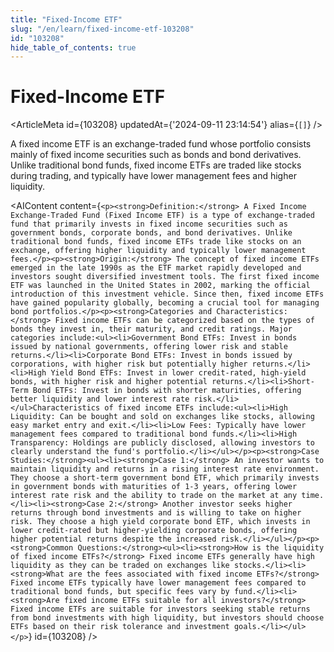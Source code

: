 ```yaml
---
title: "Fixed-Income ETF"
slug: "/en/learn/fixed-income-etf-103208"
id: "103208"
hide_table_of_contents: true
---
```



# Fixed-Income ETF

<ArticleMeta id={103208} updatedAt={'2024-09-11 23:14:54'} alias={`[]`} />
<div className='border-solid border-b border-t-0 my-4 border-[var(--ifm-color-gray-300)]' />

A fixed income ETF is an exchange-traded fund whose portfolio consists mainly of fixed income securities such as bonds and bond derivatives. Unlike traditional bond funds, fixed income ETFs are traded like stocks during trading, and typically have lower management fees and higher liquidity.

<AIContent content={`<p><strong>Definition:</strong> A Fixed Income Exchange-Traded Fund (Fixed Income ETF) is a type of exchange-traded fund that primarily invests in fixed income securities such as government bonds, corporate bonds, and bond derivatives. Unlike traditional bond funds, fixed income ETFs trade like stocks on an exchange, offering higher liquidity and typically lower management fees.</p><p><strong>Origin:</strong> The concept of fixed income ETFs emerged in the late 1990s as the ETF market rapidly developed and investors sought diversified investment tools. The first fixed income ETF was launched in the United States in 2002, marking the official introduction of this investment vehicle. Since then, fixed income ETFs have gained popularity globally, becoming a crucial tool for managing bond portfolios.</p><p><strong>Categories and Characteristics:</strong> Fixed income ETFs can be categorized based on the types of bonds they invest in, their maturity, and credit ratings. Major categories include:<ul><li>Government Bond ETFs: Invest in bonds issued by national governments, offering lower risk and stable returns.</li><li>Corporate Bond ETFs: Invest in bonds issued by corporations, with higher risk but potentially higher returns.</li><li>High Yield Bond ETFs: Invest in lower credit-rated, high-yield bonds, with higher risk and higher potential returns.</li><li>Short-Term Bond ETFs: Invest in bonds with shorter maturities, offering better liquidity and lower interest rate risk.</li></ul>Characteristics of fixed income ETFs include:<ul><li>High Liquidity: Can be bought and sold on exchanges like stocks, allowing easy market entry and exit.</li><li>Low Fees: Typically have lower management fees compared to traditional bond funds.</li><li>High Transparency: Holdings are publicly disclosed, allowing investors to clearly understand the fund's portfolio.</li></ul></p><p><strong>Case Studies:</strong><ul><li><strong>Case 1:</strong> An investor wants to maintain liquidity and returns in a rising interest rate environment. They choose a short-term government bond ETF, which primarily invests in government bonds with maturities of 1-3 years, offering lower interest rate risk and the ability to trade on the market at any time.</li><li><strong>Case 2:</strong> Another investor seeks higher returns through bond investments and is willing to take on higher risk. They choose a high yield corporate bond ETF, which invests in lower credit-rated but higher-yielding corporate bonds, offering higher potential returns despite the increased risk.</li></ul></p><p><strong>Common Questions:</strong><ul><li><strong>How is the liquidity of fixed income ETFs?</strong> Fixed income ETFs generally have high liquidity as they can be traded on exchanges like stocks.</li><li><strong>What are the fees associated with fixed income ETFs?</strong> Fixed income ETFs typically have lower management fees compared to traditional bond funds, but specific fees vary by fund.</li><li><strong>Are fixed income ETFs suitable for all investors?</strong> Fixed income ETFs are suitable for investors seeking stable returns from bond investments with high liquidity, but investors should choose ETFs based on their risk tolerance and investment goals.</li></ul></p>`} id={103208} />
